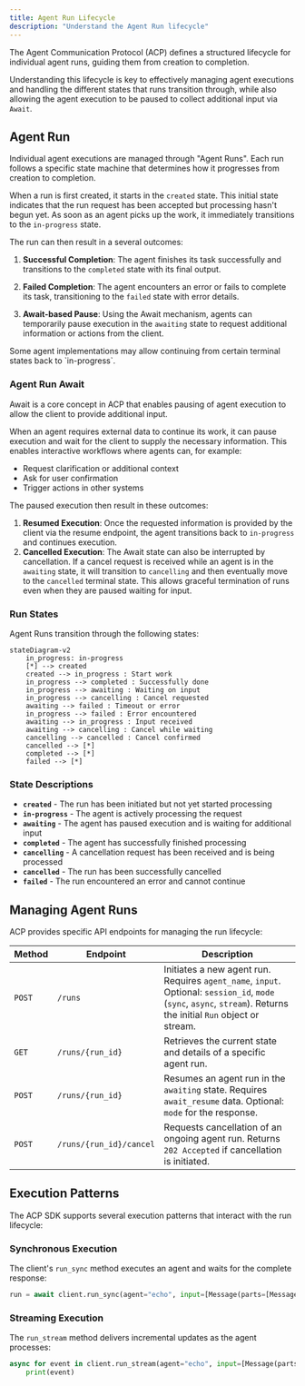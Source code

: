 ```yaml
---
title: Agent Run Lifecycle
description: "Understand the Agent Run lifecycle"
---
```


The Agent Communication Protocol (ACP) defines a structured lifecycle for individual agent runs, guiding them from creation to completion.

Understanding this lifecycle is key to effectively managing agent executions and handling the different states that runs transition through, while also allowing the agent execution to be paused to collect additional input via `Await`.

## Agent Run

Individual agent executions are managed through "Agent Runs". Each run follows a specific state machine that determines how it progresses from creation to completion.

When a run is first created, it starts in the `created` state. This initial state indicates that the run request has been accepted but processing hasn't begun yet. As soon as an agent picks up the work, it immediately transitions to the `in-progress` state.

The run can then result in a several outcomes:

1. **Successful Completion**: The agent finishes its task successfully and transitions to the `completed` state with its final output.

2. **Failed Completion**: The agent encounters an error or fails to complete its task, transitioning to the `failed` state with error details.

3. **Await-based Pause**: Using the Await mechanism, agents can temporarily pause execution in the `awaiting` state to request additional information or actions from the client.

<Note>
Some agent implementations may allow continuing from certain terminal states back to `in-progress`.
</Note>

###  Agent Run Await 

Await is a core concept in ACP that enables pausing of agent execution to allow the client to provide additional input.
 
When an agent requires external data to continue its work, it can pause execution and wait for the client to supply the necessary information. This enables interactive workflows where agents can, for example:

- Request clarification or additional context
- Ask for user confirmation
- Trigger actions in other systems


The paused execution then result in these outcomes:

1. **Resumed Execution**: Once the requested information is provided by the client via the resume endpoint, the agent transitions back to `in-progress` and continues execution.
2. **Cancelled Execution**: The Await state can also be interrupted by cancellation. If a cancel request is received while an agent is in the `awaiting` state, it will transition to `cancelling` and then eventually move to the `cancelled` terminal state. This allows graceful termination of runs even when they are paused waiting for input.

### Run States

Agent Runs transition through the following states:

```mermaid
stateDiagram-v2
    in_progress: in-progress
    [*] --> created
    created --> in_progress : Start work
    in_progress --> completed : Successfully done
    in_progress --> awaiting : Waiting on input
    in_progress --> cancelling : Cancel requested
    awaiting --> failed : Timeout or error
    in_progress --> failed : Error encountered
    awaiting --> in_progress : Input received
    awaiting --> cancelling : Cancel while waiting
    cancelling --> cancelled : Cancel confirmed
    cancelled --> [*]
    completed --> [*]
    failed --> [*]

```

### State Descriptions

- **`created`** - The run has been initiated but not yet started processing
- **`in-progress`** - The agent is actively processing the request
- **`awaiting`** - The agent has paused execution and is waiting for additional input
- **`completed`** - The agent has successfully finished processing
- **`cancelling`** - A cancellation request has been received and is being processed
- **`cancelled`** - The run has been successfully cancelled
- **`failed`** - The run encountered an error and cannot continue


## Managing Agent Runs

ACP provides specific API endpoints for managing the run lifecycle:

| **Method**               | **Endpoint**                  | **Description**                                                                                         |
|--------------------------|-------------------------------|---------------------------------------------------------------------------------------------------------|
| `POST`                   | `/runs`                       | Initiates a new agent run. Requires `agent_name`, `input`. Optional: `session_id`, `mode` (`sync`, `async`, `stream`). Returns the initial `Run` object or stream. |
| `GET`                    | `/runs/{run_id}`              | Retrieves the current state and details of a specific agent run.                                       |
| `POST`                   | `/runs/{run_id}`              | Resumes an agent run in the `awaiting` state. Requires `await_resume` data. Optional: `mode` for the response. |
| `POST`                   | `/runs/{run_id}/cancel`       | Requests cancellation of an ongoing agent run. Returns `202 Accepted` if cancellation is initiated.    |

## Execution Patterns

The ACP SDK supports several execution patterns that interact with the run lifecycle:

### Synchronous Execution

The client's `run_sync` method executes an agent and waits for the complete response:

```python
run = await client.run_sync(agent="echo", input=[Message(parts=[MessagePart(content="Howdy!")])])
```

### Streaming Execution

The `run_stream` method delivers incremental updates as the agent processes:

```python
async for event in client.run_stream(agent="echo", input=[Message(parts=[MessagePart(content="Howdy!")])]):
    print(event)
```
